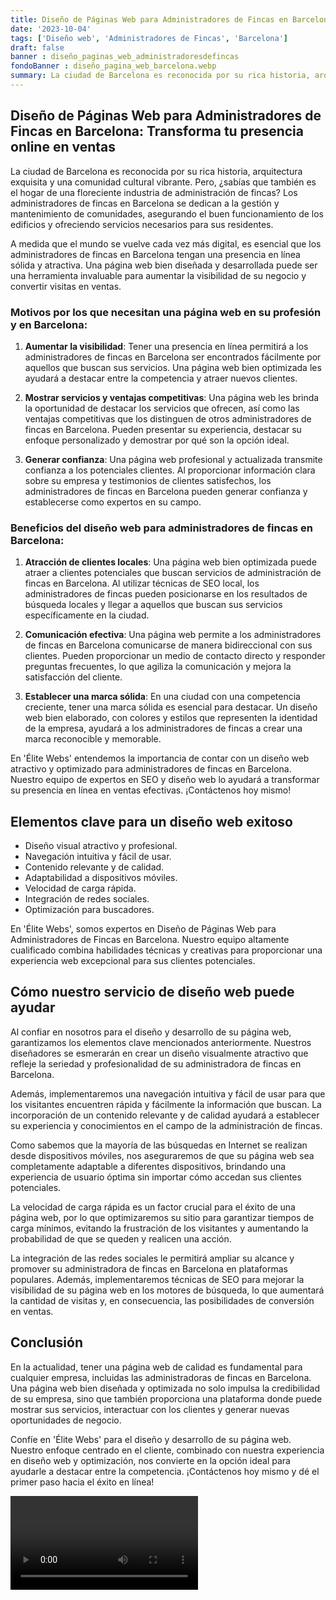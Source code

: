```yaml
---
title: Diseño de Páginas Web para Administradores de Fincas en Barcelona
date: '2023-10-04'
tags: ['Diseño web', 'Administradores de Fincas', 'Barcelona']
draft: false
banner : diseño_paginas_web_administradoresdefincas
fondoBanner : diseño_pagina_web_barcelona.webp
summary: La ciudad de Barcelona es reconocida por su rica historia, arquitectura exquisita y una comunidad cultural vibrante. Pero, ¿sabías que también es el hogar de una floreciente industria de administración de fincas? Los administradores de fincas en Barcelona se dedican a la gestión y mantenimiento de comunidades, asegurando el buen funcionamiento de los edificios y ofreciendo servicios necesarios para sus residentes.
---
```


## Diseño de Páginas Web para Administradores de Fincas en Barcelona: Transforma tu presencia online en ventas

La ciudad de Barcelona es reconocida por su rica historia, arquitectura exquisita y una comunidad cultural vibrante. Pero, ¿sabías que también es el hogar de una floreciente industria de administración de fincas? Los administradores de fincas en Barcelona se dedican a la gestión y mantenimiento de comunidades, asegurando el buen funcionamiento de los edificios y ofreciendo servicios necesarios para sus residentes.

A medida que el mundo se vuelve cada vez más digital, es esencial que los administradores de fincas en Barcelona tengan una presencia en línea sólida y atractiva. Una página web bien diseñada y desarrollada puede ser una herramienta invaluable para aumentar la visibilidad de su negocio y convertir visitas en ventas.

### Motivos por los que necesitan una página web en su profesión y en Barcelona:

1. **Aumentar la visibilidad**: Tener una presencia en línea permitirá a los administradores de fincas en Barcelona ser encontrados fácilmente por aquellos que buscan sus servicios. Una página web bien optimizada les ayudará a destacar entre la competencia y atraer nuevos clientes.

2. **Mostrar servicios y ventajas competitivas**: Una página web les brinda la oportunidad de destacar los servicios que ofrecen, así como las ventajas competitivas que los distinguen de otros administradores de fincas en Barcelona. Pueden presentar su experiencia, destacar su enfoque personalizado y demostrar por qué son la opción ideal.

3. **Generar confianza**: Una página web profesional y actualizada transmite confianza a los potenciales clientes. Al proporcionar información clara sobre su empresa y testimonios de clientes satisfechos, los administradores de fincas en Barcelona pueden generar confianza y establecerse como expertos en su campo.

### Beneficios del diseño web para administradores de fincas en Barcelona:

1. **Atracción de clientes locales**: Una página web bien optimizada puede atraer a clientes potenciales que buscan servicios de administración de fincas en Barcelona. Al utilizar técnicas de SEO local, los administradores de fincas pueden posicionarse en los resultados de búsqueda locales y llegar a aquellos que buscan sus servicios específicamente en la ciudad.

2. **Comunicación efectiva**: Una página web permite a los administradores de fincas en Barcelona comunicarse de manera bidireccional con sus clientes. Pueden proporcionar un medio de contacto directo y responder preguntas frecuentes, lo que agiliza la comunicación y mejora la satisfacción del cliente.

3. **Establecer una marca sólida**: En una ciudad con una competencia creciente, tener una marca sólida es esencial para destacar. Un diseño web bien elaborado, con colores y estilos que representen la identidad de la empresa, ayudará a los administradores de fincas a crear una marca reconocible y memorable.

En 'Élite Webs' entendemos la importancia de contar con un diseño web atractivo y optimizado para administradores de fincas en Barcelona. Nuestro equipo de expertos en SEO y diseño web lo ayudará a transformar su presencia en línea en ventas efectivas. ¡Contáctenos hoy mismo!

<GifSeo />

<Cta />

## Elementos clave para un diseño web exitoso

- Diseño visual atractivo y profesional.
- Navegación intuitiva y fácil de usar.
- Contenido relevante y de calidad.
- Adaptabilidad a dispositivos móviles.
- Velocidad de carga rápida.
- Integración de redes sociales.
- Optimización para buscadores.

En 'Élite Webs', somos expertos en Diseño de Páginas Web para Administradores de Fincas en Barcelona. Nuestro equipo altamente cualificado combina habilidades técnicas y creativas para proporcionar una experiencia web excepcional para sus clientes potenciales.

## Cómo nuestro servicio de diseño web puede ayudar

Al confiar en nosotros para el diseño y desarrollo de su página web, garantizamos los elementos clave mencionados anteriormente. Nuestros diseñadores se esmerarán en crear un diseño visualmente atractivo que refleje la seriedad y profesionalidad de su administradora de fincas en Barcelona.

Además, implementaremos una navegación intuitiva y fácil de usar para que los visitantes encuentren rápida y fácilmente la información que buscan. La incorporación de un contenido relevante y de calidad ayudará a establecer su experiencia y conocimientos en el campo de la administración de fincas.

Como sabemos que la mayoría de las búsquedas en Internet se realizan desde dispositivos móviles, nos aseguraremos de que su página web sea completamente adaptable a diferentes dispositivos, brindando una experiencia de usuario óptima sin importar cómo accedan sus clientes potenciales.

La velocidad de carga rápida es un factor crucial para el éxito de una página web, por lo que optimizaremos su sitio para garantizar tiempos de carga mínimos, evitando la frustración de los visitantes y aumentando la probabilidad de que se queden y realicen una acción.

La integración de las redes sociales le permitirá ampliar su alcance y promover su administradora de fincas en Barcelona en plataformas populares. Además, implementaremos técnicas de SEO para mejorar la visibilidad de su página web en los motores de búsqueda, lo que aumentará la cantidad de visitas y, en consecuencia, las posibilidades de conversión en ventas.

## Conclusión

En la actualidad, tener una página web de calidad es fundamental para cualquier empresa, incluidas las administradoras de fincas en Barcelona. Una página web bien diseñada y optimizada no solo impulsa la credibilidad de su empresa, sino que también proporciona una plataforma donde puede mostrar sus servicios, interactuar con los clientes y generar nuevas oportunidades de negocio.

Confíe en 'Élite Webs' para el diseño y desarrollo de su página web. Nuestro enfoque centrado en el cliente, combinado con nuestra experiencia en diseño web y optimización, nos convierte en la opción ideal para ayudarle a destacar entre la competencia. ¡Contáctenos hoy mismo y dé el primer paso hacia el éxito en línea!

<Video />

<CtaBot job='Administradores de Fincas' city='Barcelona'/>

<Gmaps query='Barcelona+españa+maps' />